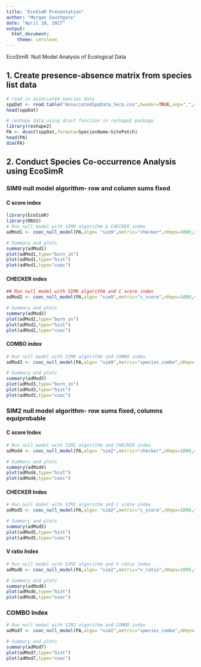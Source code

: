 ```yaml
---
title: "EcoSimR Presentation"
author: "Morgan Southgate"
date: "April 18, 2017"
output: 
  html_document: 
    theme: cerulean
---
```

EcoSimR: Null Model Analysis of Ecological Data


## 1. Create presence-absence matrix from species list data
```r
# read in associated species data 
sppDat <- read.table("AssociatedSppData_Serp.csv",header=TRUE,sep=",",stringsAsFactors = FALSE)
head(sppDat)
```

```r
# reshape data using dcast function in reshape2 package
library(reshape2)
PA <- dcast(sppDat,formula=SpeciesName~SitePatch)
head(PA)
dim(PA)
```


## 2. Conduct Species Co-occurrence Analysis using EcoSimR
### SIM9 null model algorithm- row and column sums fixed
#### C score index
```r
library(EcoSimR)
library(MASS)
# Run null model with SIM9 algorithm & CHECKER index
adMod1 <- cooc_null_model(PA,algo= "sim9",metric="checker",nReps=1000,suppressProg=T)

# Summary and plots
summary(adMod1)
plot(adMod1,type="burn_in")
plot(adMod1,type="hist")
plot(adMod1,type="cooc")
```

#### CHECKER index
```r
## Run null model with SIM9 algorithm and C score index
adMod2 <- cooc_null_model(PA,algo= "sim9",metric="c_score",nReps=1000,suppressProg=T,saveSeed=T)

# Summary and plots
summary(adMod2)
plot(adMod2,type="burn_in")
plot(adMod2,type="hist")
plot(adMod2,type="cooc")

```

#### COMBO index
```r
# Run null model with SIM9 algorithm and COMBO index
adMod3 <- cooc_null_model(PA,algo= "sim9",metric="species_combo",nReps=1000,suppressProg=T)

# Summary and plots
summary(adMod3)
plot(adMod3,type="burn_in")
plot(adMod3,type="hist")
plot(adMod3,type="cooc")
```

### SIM2 null model algorithm- row sums fixed, columns equiprobable
#### C score Index
```r
# Run null model with SIM2 algorithm and CHECKER index
adMod4 <- cooc_null_model(PA,algo= "sim2",metric="checker",nReps=1000,saveSeed=TRUE,suppressProg=T)

# Summary and plots
summary(adMod4)
plot(adMod4,type="hist")
plot(adMod4,type="cooc")

```

#### CHECKER Index
```r
# Run null model with SIM2 algorithm and C score index
adMod5 <- cooc_null_model(PA,algo= "sim2",metric="c_score",nReps=1000,saveSeed=TRUE,suppressProg=T)

# Summary and plots
summary(adMod5)
plot(adMod5,type="hist")
plot(adMod5,type="cooc")

```

#### V ratio Index
```r
# Run null model with SIM2 algorithm and V ratio index
adMod6 <- cooc_null_model(PA,algo= "sim2",metric="v_ratio",nReps=1000,saveSeed=FALSE,suppressProg=T)

# Summary and plots
summary(adMod6)
plot(adMod6,type="hist")
plot(adMod6,type="cooc")
```

### COMBO Index
```r
# Run null model with SIM2 algorithm and COMBO index
adMod7 <- cooc_null_model(PA,algo= "sim2",metric="species_combo",nReps=1000,saveSeed=FALSE,suppressProg=T)

# Summary and plots
summary(adMod7)
plot(adMod7,type="hist")
plot(adMod7,type="cooc")
```


